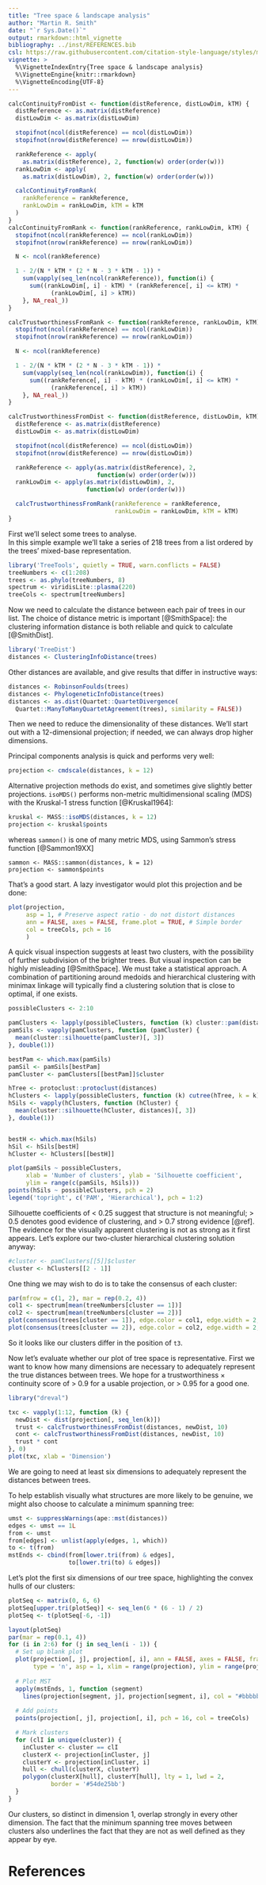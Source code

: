 ```yaml
---
title: "Tree space & landscape analysis"
author: "Martin R. Smith"
date: "`r Sys.Date()`"
output: rmarkdown::html_vignette
bibliography: ../inst/REFERENCES.bib
csl: https://raw.githubusercontent.com/citation-style-language/styles/master/apa-old-doi-prefix.csl
vignette: >
  %\VignetteIndexEntry{Tree space & landscape analysis}
  %\VignetteEngine{knitr::rmarkdown}
  %\VignetteEncoding{UTF-8}
---
```


```r

calcContinuityFromDist <- function(distReference, distLowDim, kTM) {
  distReference <- as.matrix(distReference)
  distLowDim <- as.matrix(distLowDim)

  stopifnot(ncol(distReference) == ncol(distLowDim))
  stopifnot(nrow(distReference) == nrow(distLowDim))

  rankReference <- apply(
    as.matrix(distReference), 2, function(w) order(order(w)))
  rankLowDim <- apply(
    as.matrix(distLowDim), 2, function(w) order(order(w)))

  calcContinuityFromRank(
    rankReference = rankReference,
    rankLowDim = rankLowDim, kTM = kTM
  )
}
calcContinuityFromRank <- function(rankReference, rankLowDim, kTM) {
  stopifnot(ncol(rankReference) == ncol(rankLowDim))
  stopifnot(nrow(rankReference) == nrow(rankLowDim))

  N <- ncol(rankReference)

  1 - 2/(N * kTM * (2 * N - 3 * kTM - 1)) *
    sum(vapply(seq_len(ncol(rankReference)), function(i) {
      sum((rankLowDim[, i] - kTM) * (rankReference[, i] <= kTM) *
            (rankLowDim[, i] > kTM))
    }, NA_real_))
}

calcTrustworthinessFromRank <- function(rankReference, rankLowDim, kTM) {
  stopifnot(ncol(rankReference) == ncol(rankLowDim))
  stopifnot(nrow(rankReference) == nrow(rankLowDim))

  N <- ncol(rankReference)

  1 - 2/(N * kTM * (2 * N - 3 * kTM - 1)) *
    sum(vapply(seq_len(ncol(rankLowDim)), function(i) {
      sum((rankReference[, i] - kTM) * (rankLowDim[, i] <= kTM) *
            (rankReference[, i] > kTM))
    }, NA_real_))
}

calcTrustworthinessFromDist <- function(distReference, distLowDim, kTM) {
  distReference <- as.matrix(distReference)
  distLowDim <- as.matrix(distLowDim)

  stopifnot(ncol(distReference) == ncol(distLowDim))
  stopifnot(nrow(distReference) == nrow(distLowDim))

  rankReference <- apply(as.matrix(distReference), 2,
                         function(w) order(order(w)))
  rankLowDim <- apply(as.matrix(distLowDim), 2,
                      function(w) order(order(w)))

  calcTrustworthinessFromRank(rankReference = rankReference,
                              rankLowDim = rankLowDim, kTM = kTM)
}
```

First we'll select some trees to analyse.  
In this simple example we'll take a series of 218 trees from a list ordered by
the trees' mixed-base representation.

```r
library('TreeTools', quietly = TRUE, warn.conflicts = FALSE)
treeNumbers <- c(1:208)
trees <- as.phylo(treeNumbers, 8)
spectrum <- viridisLite::plasma(220)
treeCols <- spectrum[treeNumbers]
```

Now we need to calculate the distance between each pair of trees in our list.
The choice of distance metric is important [@SmithSpace]:
the clustering information distance is both reliable and quick to calculate
[@SmithDist].

```r
library('TreeDist')
distances <- ClusteringInfoDistance(trees)
```

Other distances are available, and give results that differ in instructive ways:

```r
distances <- RobinsonFoulds(trees)
distances <- PhylogeneticInfoDistance(trees)
distances <- as.dist(Quartet::QuartetDivergence(
  Quartet::ManyToManyQuartetAgreement(trees), similarity = FALSE))
```

Then we need to reduce the dimensionality of these distances.
We'll start out with a 12-dimensional projection; if needed, we can always 
drop higher dimensions.  

Principal components analysis is quick and performs very well:

```r
projection <- cmdscale(distances, k = 12)
```

Alternative projection methods do exist, and sometimes give slightly better 
projections.  `isoMDS()` performs non-metric multidimensional scaling (MDS)
with the Kruskal-1 stress function [@Kruskal1964]:
```r
kruskal <- MASS::isoMDS(distances, k = 12)
projection <- kruskal$points
```

whereas `sammon()` is one of many metric MDS, using Sammon's stress function
[@Sammon19XX]
```
sammon <- MASS::sammon(distances, k = 12)
projection <- sammon$points
```

That's a good start.  A lazy investigator would plot this projection and be done:

```r
plot(projection, 
     asp = 1, # Preserve aspect ratio - do not distort distances
     ann = FALSE, axes = FALSE, frame.plot = TRUE, # Simple border
     col = treeCols, pch = 16
     )
```

A quick visual inspection suggests at least two clusters, with the possibility
of further subdivision of the brighter trees.
But visual inspection can be 
highly misleading [@SmithSpace].  We must take a statistical approach.
A combination of partitioning around medoids and hierarchical clustering with
minimax linkage will
typically find a clustering solution that is close to optimal, if one exists.


```r

possibleClusters <- 2:10

pamClusters <- lapply(possibleClusters, function (k) cluster::pam(distances, k = k))
pamSils <- vapply(pamClusters, function (pamCluster) {
  mean(cluster::silhouette(pamCluster)[, 3])
}, double(1))

bestPam <- which.max(pamSils)
pamSil <- pamSils[bestPam]
pamCluster <- pamClusters[[bestPam]]$cluster

hTree <- protoclust::protoclust(distances)
hClusters <- lapply(possibleClusters, function (k) cutree(hTree, k = k))
hSils <- vapply(hClusters, function (hCluster) {
  mean(cluster::silhouette(hCluster, distances)[, 3])
}, double(1))


bestH <- which.max(hSils)
hSil <- hSils[bestH]
hCluster <- hClusters[[bestH]]

plot(pamSils ~ possibleClusters,
     xlab = 'Number of clusters', ylab = 'Silhouette coefficient',
     ylim = range(c(pamSils, hSils)))
points(hSils ~ possibleClusters, pch = 2)
legend('topright', c('PAM', 'Hierarchical'), pch = 1:2)
```

Silhouette coefficients of < 0.25 suggest that structure is not meaningful; 
\> 0.5 denotes good evidence of clustering, and \> 0.7 strong evidence [@ref].
The evidence for the visually apparent clustering is not as strong as it first
appears.  Let's explore our two-cluster hierarchical clustering solution anyway:


```r
#cluster <- pamClusters[[5]]$cluster
cluster <- hClusters[[2 - 1]]
```

One thing we may wish to do is to take the consensus of each cluster:

```r
par(mfrow = c(1, 2), mar = rep(0.2, 4))
col1 <- spectrum[mean(treeNumbers[cluster == 1])]
col2 <- spectrum[mean(treeNumbers[cluster == 2])]
plot(consensus(trees[cluster == 1]), edge.color = col1, edge.width = 2, tip.color = col1)
plot(consensus(trees[cluster == 2]), edge.color = col2, edge.width = 2, tip.color = col2)
```

So it looks like our clusters differ in the position of `t3`.

Now let's evaluate whether our plot of tree space is representative.
First we want to know how many dimensions are necessary to adequately
represent the true distances between trees.  We hope for a trustworthiness ×
continuity score of \> 0.9 for a usable projection, or \> 0.95 for a good one.

```r
library("dreval")
```
```r
txc <- vapply(1:12, function (k) {
  newDist <- dist(projection[, seq_len(k)])
  trust <- calcTrustworthinessFromDist(distances, newDist, 10)
  cont <- calcTrustworthinessFromDist(distances, newDist, 10)
  trust * cont
}, 0)
plot(txc, xlab = 'Dimension')
```

We are going to need at least six dimensions to adequately represent the
distances between trees.

To help establish visually what structures are more likely to be genuine,
we might also choose to calculate a minimum spanning tree:

```r
umst <- suppressWarnings(ape::mst(distances))
edges <- umst == 1L
from <- umst
from[edges] <- unlist(apply(edges, 1, which))
to <- t(from)
mstEnds <- cbind(from[lower.tri(from) & edges],
                 to[lower.tri(to) & edges])

```

Let's plot the first six dimensions of our tree space, highlighting the convex
hulls of our clusters:

```r

plotSeq <- matrix(0, 6, 6)
plotSeq[upper.tri(plotSeq)] <- seq_len(6 * (6 - 1) / 2)
plotSeq <- t(plotSeq[-6, -1])

layout(plotSeq)
par(mar = rep(0.1, 4))
for (i in 2:6) for (j in seq_len(i - 1)) {
  # Set up blank plot
  plot(projection[, j], projection[, i], ann = FALSE, axes = FALSE, frame.plot = TRUE,
       type = 'n', asp = 1, xlim = range(projection), ylim = range(projection))
  
  # Plot MST
  apply(mstEnds, 1, function (segment)
    lines(projection[segment, j], projection[segment, i], col = "#bbbbbb", lty = 1))
  
  # Add points
  points(projection[, j], projection[, i], pch = 16, col = treeCols)

  # Mark clusters
  for (clI in unique(cluster)) {
    inCluster <- cluster == clI
    clusterX <- projection[inCluster, j]
    clusterY <- projection[inCluster, i]
    hull <- chull(clusterX, clusterY)
    polygon(clusterX[hull], clusterY[hull], lty = 1, lwd = 2,
            border = '#54de25bb')
  }
}

```

Our clusters, so distinct in dimension 1, overlap strongly in every other
dimension. The fact that the minimum spanning tree moves between clusters also
underlines the fact that they are not as well defined as they appear by eye.


# References